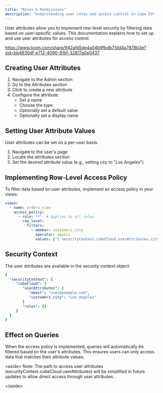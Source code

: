 ```yaml
---
title: "Roles & Permissions"
description: "Understanding user roles and access control in Cube D3"
---
```


User attributes allow you to implement row-level security by filtering data based on user-specific values. This documentation explains how to set up and use user attributes for access control.

https://www.loom.com/share/942afd5de4a04b9fbdb71dd4a7878b3e?sid=bb4630df-e712-4090-91bf-32817a0e0437

## Creating User Attributes

1. Navigate to the Admin section
2. Go to the Attributes section
3. Click to create a new attribute
4. Configure the attribute:
   - Set a name
   - Choose the type
   - Optionally set a default value
   - Optionally set a display name

## Setting User Attribute Values

User attributes can be set on a per-user basis:

1. Navigate to the user's page
2. Locate the attributes section
3. Set the desired attribute value (e.g., setting city to "Los Angeles")

## Implementing Row-Level Access Policy

To filter data based on user attributes, implement an access policy in your views:

```yaml
views:
  - name: orders_view
    access_policy:
      - role: "*"  # Applies to all roles
        row_level:
          filters:
            - member: customers_city
              operator: equals
              values: ["{ securityContext.cubeCloud.userAttributes.city }"]
```

## Security Context

The user attributes are available in the security context object:

```yaml
{
  "securityContext": {
     "cubeCloud": {
        "userAttributes": {
           "email": "user@example.com",
           "customers_city": "Los Angeles"
        }
        "roles": {}
     }
  }
}
```

## Effect on Queries

When the access policy is implemented, queries will automatically be filtered based on the user's attributes. This ensures users can only access data that matches their attribute values.

\<aside\> Note: The path to access user attributes (securityContext.cubeCloud.userAttributes) will be simplified in future updates to allow direct access through user attributes.

\</aside\>